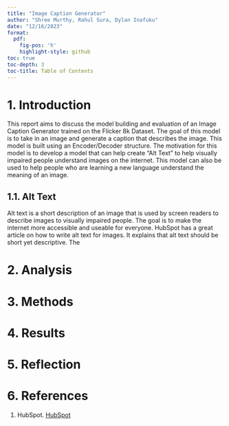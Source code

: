 ```yaml
---
title: "Image Caption Generator"
author: "Shree Murthy, Rahul Sura, Dylan Inafuku"
date: "12/16/2023"
format:
  pdf:
    fig-pos: 'h'
    highlight-style: github   
toc: true
toc-depth: 3
toc-title: Table of Contents
---
```


# 1. Introduction

This report aims to discuss the model building and evaluation of an Image Caption Generator trained on the Flicker 8k Dataset. The goal of this model is to take in an image and generate a caption that describes the image. This model is built using an Encoder/Decoder structure. The motivation for this model is to develop a model that can help create "Alt Text" to help visually impaired people understand images on the internet. This model can also be used to help people who are learning a new language understand the meaning of an image. 

## 1.1. Alt Text

Alt text is a short description of an image that is used by screen readers to describe images to visually impaired people. The goal is to make the internet more accessible and useable for everyone. HubSpot has a great article on how to write alt text for images. It explains that alt text should be short yet descriptive. The  



# 2. Analysis

# 3. Methods

# 4. Results

# 5. Reflection

# 6. References

1. HubSpot. [HubSpot](https://blog.hubspot.com/marketing/image-alt-text)